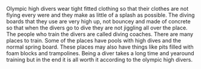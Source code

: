 {{rfd}}

Olympic high divers wear tight fitted clothing so that their clothes are not flying every were and they make as little of a splash  as possible.  The diving boards that they use are very high up, not bouncey and made of concrete so that when the divers go to dive they are not jiggling all over the place.  The people who train the divers are called diving coaches. There are many places to train.  Some of the places have pools with high dives and the normal spring board.  These places may also have things like pits filled with foam blocks and trampolines.  Being a diver takes a long time and yearound training but in the end it is all worth it according to the olympic high divers.